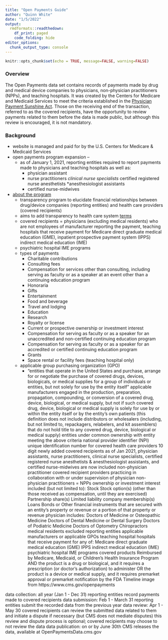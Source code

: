 ```yaml
---
title: "Open Payments Guide"
author: "Quinn White"
date: "1/5/2022"
output: 
  rmdformats::readthedown:
    df_print: paged
    code_folding: hide
editor_options: 
  chunk_output_type: console
---
```


```r
knitr::opts_chunk$set(echo = TRUE, message=FALSE, warning=FALSE)
```

### Overview

The Open Payments data set contains records of payments made by drug and medical device companies to physicians, non-physician practitioners (NPPs), and teaching hospitals. It was created by the Centers for Medicare and Medicaid Services to meet the criteria established in the [Physician Payment Sunshine Act](https://www.advamed.org/legal/physician-payments-sunshine-act/). Those on the receiving end of the transaction, referred to as the covered recipients, have the opportunity to review payments related to them before the data is made public, but although this review is encouraged, it is not mandatory. 

### Background 

*  website is managed and paid for by the U.S. Centers for Medicare & Medicaid Services  
*  open payments program expansion --
    * as of January 1, 2021, reporting entities required to report payments made to physicians and teaching hospitals as well as:
        * physician assistant
        * nurse practitioners
        *clinical nurse specialists
        *certified registered nurse anesthetists
        *anesthesiologist assistants
        * certified nurse-midwives
* [about the program](https://openpaymentsdata.cms.gov/about)
    * transparency program to elucidate financial relationships between drug/device companies (reporting entities) and health care providers (covered recipients)
    * aims to add transparency to health care system 
[terms](https://www.ecfr.gov/current/title-42/chapter-IV/subchapter-A/part-403/subpart-I) 
    * covered recipients = physicians (excluding medical residents) who are not employees of manufacturer reporting the payment, teaching hospitals that receive payment for Medicare direct graduate medical education (GME), inpatient prospective payment system (IPPS) indirect medical education (IME)
    * psychiatric hospital IME programs 
    * types of payments
         * Charitable contributions
         * Consulting fees
         * Compensation for services other than consulting, including serving as faculty or as a speaker at an event other than a continuing education program
         * Honoraria
         * Gifts
         * Entertainment
         * Food and beverage
         * Travel and lodging
         * Education
         * Research
         * Royalty or license
         * Current or prospective ownership or investment interest
         * Compensation for serving as faculty or as a speaker for an          unaccredited and non-certified continuing education program
         * Compensation for serving as faculty or as a speaker for an accredited or certified continuing education program
         * Grants
         * Space rental or facility fees (teaching hospital only)
    * applicable group purchasing organization (GPO)   
        * “entities that operate in the United States and purchase, arrange for or negotiate the purchase of covered drugs, devices, biologicals, or medical supplies for a group of individuals or entities, but not solely for use by the entity itself”
applicable manufacturers
engaged in the production, preparation, propagation, compounding, or conversion of a covered drug, device, biological, or medical supply, but not if such covered drug, device, biological or medical supply is solely for use by or within the entity itself or by the entity's own patients (this definition does not include distributors or wholesalers (including, but not limited to, repackagers, relabelers, and kit assemblers) that do not hold title to any covered drug, device, biological or medical supply)
entities under common ownership with entity meeting the above criteria
national provider identifier (NPI)
unique identification number for covered health care providers 
10 digit 
newly added covered recipients
as of Jan 2021,  physician assistants, nurse practitioners, clinical nurse specialists, certified registered nurse anesthetists & anesthesiologist assistants, and certified nurse-midwives are now included 
non-physician practitioner covered recipient
providers practicing in collaboration with or under supervision of physician
non-physician practitioners = NPPs
ownership or investment interest
included (but not limited to):
Stock
Stock option(s) (other than those received as compensation, until they are exercised)
Partnership share(s)
Limited liability company membership(s)
Loans
Bonds or
Other financial instruments that are secured with an entity’s property or revenue or a portion of that property or revenue
physician
includes:
Doctors of Medicine or Osteopathic Medicine
Doctors of Dental Medicine or Dental Surgery
Doctors of Podiatric Medicine
Doctors of Optometry
Chiropractors
medical residents excluded 
reporting entities
applicable manufacturers or applicable GPOs 
teaching hospital 
hospitals that receive payment for any of:
 Medicare direct graduate medical education (GME)
 IPPS indirect medical education (IME)
 psychiatric hospital IME programs
covered products
Reimbursed by Medicare, Medicaid, or Children’s Health
Insurance Program AND the product is a drug or biological, and it requires a prescription (or doctor’s authorization) to administer 
OR the product is a device or medical supply, and it requires premarket approval or premarket notification by the FDA
Timeline 
image from https://www.cms.gov/openpayments

data collection: all year (Jan 1 - Dec 31)
reporting entities record payments made to covered recipients
data submission: Feb 1 - March 31
reporting entities submit the recorded data from the previous year 
data review: Apr 1 - May 30
covered recipients can review the submitted data related to them and initiate a dispute if necessary (but CMS does not mediate disputes)
this review and dispute process is optional; covered recipients may choose to not review the data 
data publication: on or by June 30th
CMS releases the data, available at OpenPaymentsData.cms.gov

